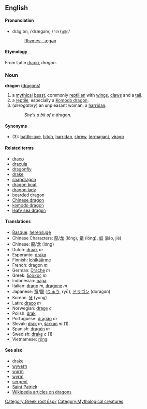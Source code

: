 ==English==
====Pronunciation====
*drăg'ən, /ˈdrægən/, /<tt>"dr{g@n</tt>/
*:[[Rhymes:English:-ægən|Rhymes: -ægən]]

====Etymology====
From Latin [[draco]], ''dragon''.
===Noun===
[[Category:Greek root δερκ]]
[[Category:Mythological creatures]]
'''dragon''' ([[dragons]])

#a [[mythical]] [[beast]], commonly [[reptilian]] with [[wings]], [[claws]] and a [[tail]].
#a [[reptile]], especially a [[Komodo dragon]].
#(''derogatory'') an unpleasant woman; a [[harridan]].
#:''She's a bit of a dragon.''

====Synonyms====
*(3): [[battle-axe]], [[bitch]], [[harridan]], [[shrew]], [[termagant]], [[virago]]

====Related terms====
*[[draco]]
*[[dracula]]
*[[dragonfly]]
*[[drake]]
*[[snapdragon]]
*[[dragon boat]]
*[[dragon lady]]
*[[bearded dragon]]
*[[Chinese dragon]]
*[[komodo dragon]]
*[[leafy sea dragon]]

====Translations====
*[[Basque]]: [[herensuge]]
*Chinese Characters: [[龍]]/[[龙]] (lóng), [[竜]] (lóng), [[蛟]] (jiāo, jié)
*Chinese: [[龍]]/[[龙]] (lóng)
*Dutch: [[draak]] ''m''
*Esperanto: [[drako]]
*Finnish: [[lohikäärme]]
*French: dragon ''m''
*German: [[Drache]] ''m''
*Greek: [[δράκος]] ''m''
*Indonesian: [[naga]]
*Italian: [[drago]] ''m'', [[dragone]] ''m''
*Japanese: [[竜]]/[[龍]] ([[りゅう]], ryū), [[ドラゴン]] (doragon)
*Korean: [[용]] (yong)
*Latin: [[draco]] ''m''
*Norwegian: [[drage]] ''c''
*Polish: [[drak]]
*Portuguese: [[dragão]] ''m''
*Slovak: [[drak]] ''m'', [[šarkan]] ''m'' (1)
*Spanish: [[dragón]] ''m''
*Swedish: [[drake]] ''c'' (1)
*Vietnamese: [[rồng]]

====See also====
*[[drake]]
*[[wyvern]]
*[[wurm]]
*[[wyrm]]
*[[serpent]]
*[[Saint Patrick]]
*[[w:dragon|Wikipedia articles on dragons]]
